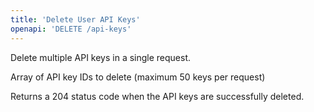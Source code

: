 ```yaml
---
title: 'Delete User API Keys'
openapi: 'DELETE /api-keys'
---
```


Delete multiple API keys in a single request.

<ParamField body="ids" type="array" required maxItems="50">
  Array of API key IDs to delete (maximum 50 keys per request)
</ParamField>

Returns a 204 status code when the API keys are successfully deleted.
